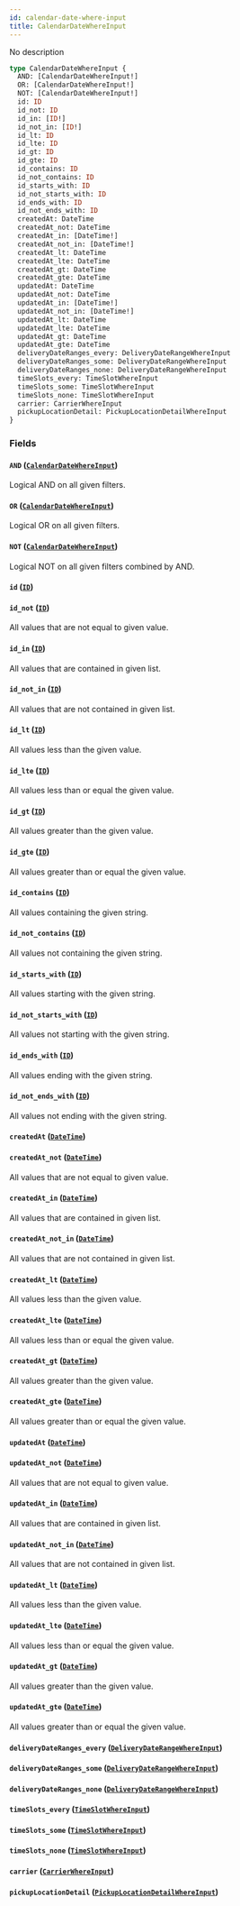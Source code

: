 ```yaml
---
id: calendar-date-where-input
title: CalendarDateWhereInput
---
```


No description

```graphql
type CalendarDateWhereInput {
  AND: [CalendarDateWhereInput!]
  OR: [CalendarDateWhereInput!]
  NOT: [CalendarDateWhereInput!]
  id: ID
  id_not: ID
  id_in: [ID!]
  id_not_in: [ID!]
  id_lt: ID
  id_lte: ID
  id_gt: ID
  id_gte: ID
  id_contains: ID
  id_not_contains: ID
  id_starts_with: ID
  id_not_starts_with: ID
  id_ends_with: ID
  id_not_ends_with: ID
  createdAt: DateTime
  createdAt_not: DateTime
  createdAt_in: [DateTime!]
  createdAt_not_in: [DateTime!]
  createdAt_lt: DateTime
  createdAt_lte: DateTime
  createdAt_gt: DateTime
  createdAt_gte: DateTime
  updatedAt: DateTime
  updatedAt_not: DateTime
  updatedAt_in: [DateTime!]
  updatedAt_not_in: [DateTime!]
  updatedAt_lt: DateTime
  updatedAt_lte: DateTime
  updatedAt_gt: DateTime
  updatedAt_gte: DateTime
  deliveryDateRanges_every: DeliveryDateRangeWhereInput
  deliveryDateRanges_some: DeliveryDateRangeWhereInput
  deliveryDateRanges_none: DeliveryDateRangeWhereInput
  timeSlots_every: TimeSlotWhereInput
  timeSlots_some: TimeSlotWhereInput
  timeSlots_none: TimeSlotWhereInput
  carrier: CarrierWhereInput
  pickupLocationDetail: PickupLocationDetailWhereInput
}
```

### Fields

#### `AND` ([`CalendarDateWhereInput`](../../order-view-service/inputs/calendar-date-where-input))

Logical AND on all given filters.

#### `OR` ([`CalendarDateWhereInput`](../../order-view-service/inputs/calendar-date-where-input))

Logical OR on all given filters.

#### `NOT` ([`CalendarDateWhereInput`](../../order-view-service/inputs/calendar-date-where-input))

Logical NOT on all given filters combined by AND.

#### `id` ([`ID`](../../order-view-service/scalars/id))

#### `id_not` ([`ID`](../../order-view-service/scalars/id))

All values that are not equal to given value.

#### `id_in` ([`ID`](../../order-view-service/scalars/id))

All values that are contained in given list.

#### `id_not_in` ([`ID`](../../order-view-service/scalars/id))

All values that are not contained in given list.

#### `id_lt` ([`ID`](../../order-view-service/scalars/id))

All values less than the given value.

#### `id_lte` ([`ID`](../../order-view-service/scalars/id))

All values less than or equal the given value.

#### `id_gt` ([`ID`](../../order-view-service/scalars/id))

All values greater than the given value.

#### `id_gte` ([`ID`](../../order-view-service/scalars/id))

All values greater than or equal the given value.

#### `id_contains` ([`ID`](../../order-view-service/scalars/id))

All values containing the given string.

#### `id_not_contains` ([`ID`](../../order-view-service/scalars/id))

All values not containing the given string.

#### `id_starts_with` ([`ID`](../../order-view-service/scalars/id))

All values starting with the given string.

#### `id_not_starts_with` ([`ID`](../../order-view-service/scalars/id))

All values not starting with the given string.

#### `id_ends_with` ([`ID`](../../order-view-service/scalars/id))

All values ending with the given string.

#### `id_not_ends_with` ([`ID`](../../order-view-service/scalars/id))

All values not ending with the given string.

#### `createdAt` ([`DateTime`](../../order-view-service/scalars/date-time))

#### `createdAt_not` ([`DateTime`](../../order-view-service/scalars/date-time))

All values that are not equal to given value.

#### `createdAt_in` ([`DateTime`](../../order-view-service/scalars/date-time))

All values that are contained in given list.

#### `createdAt_not_in` ([`DateTime`](../../order-view-service/scalars/date-time))

All values that are not contained in given list.

#### `createdAt_lt` ([`DateTime`](../../order-view-service/scalars/date-time))

All values less than the given value.

#### `createdAt_lte` ([`DateTime`](../../order-view-service/scalars/date-time))

All values less than or equal the given value.

#### `createdAt_gt` ([`DateTime`](../../order-view-service/scalars/date-time))

All values greater than the given value.

#### `createdAt_gte` ([`DateTime`](../../order-view-service/scalars/date-time))

All values greater than or equal the given value.

#### `updatedAt` ([`DateTime`](../../order-view-service/scalars/date-time))

#### `updatedAt_not` ([`DateTime`](../../order-view-service/scalars/date-time))

All values that are not equal to given value.

#### `updatedAt_in` ([`DateTime`](../../order-view-service/scalars/date-time))

All values that are contained in given list.

#### `updatedAt_not_in` ([`DateTime`](../../order-view-service/scalars/date-time))

All values that are not contained in given list.

#### `updatedAt_lt` ([`DateTime`](../../order-view-service/scalars/date-time))

All values less than the given value.

#### `updatedAt_lte` ([`DateTime`](../../order-view-service/scalars/date-time))

All values less than or equal the given value.

#### `updatedAt_gt` ([`DateTime`](../../order-view-service/scalars/date-time))

All values greater than the given value.

#### `updatedAt_gte` ([`DateTime`](../../order-view-service/scalars/date-time))

All values greater than or equal the given value.

#### `deliveryDateRanges_every` ([`DeliveryDateRangeWhereInput`](../../order-view-service/inputs/delivery-date-range-where-input))

#### `deliveryDateRanges_some` ([`DeliveryDateRangeWhereInput`](../../order-view-service/inputs/delivery-date-range-where-input))

#### `deliveryDateRanges_none` ([`DeliveryDateRangeWhereInput`](../../order-view-service/inputs/delivery-date-range-where-input))

#### `timeSlots_every` ([`TimeSlotWhereInput`](../../order-view-service/inputs/time-slot-where-input))

#### `timeSlots_some` ([`TimeSlotWhereInput`](../../order-view-service/inputs/time-slot-where-input))

#### `timeSlots_none` ([`TimeSlotWhereInput`](../../order-view-service/inputs/time-slot-where-input))

#### `carrier` ([`CarrierWhereInput`](../../order-view-service/inputs/carrier-where-input))

#### `pickupLocationDetail` ([`PickupLocationDetailWhereInput`](../../order-view-service/inputs/pickup-location-detail-where-input))
